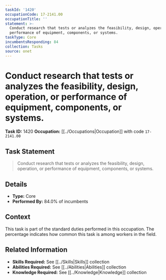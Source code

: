 ```yaml
---
taskId: '1420'
occupationCode: 17-2141.00
occupationTitle: ''
statement: >-
  Conduct research that tests or analyzes the feasibility, design, operation, or
  performance of equipment, components, or systems.
taskType: Core
incumbentsResponding: 84
collection: Tasks
source: onet
---
```

# Conduct research that tests or analyzes the feasibility, design, operation, or performance of equipment, components, or systems.

**Task ID:** 1420
**Occupation:** [[../Occupations|Occupation]] with code `17-2141.00`

## Task Statement

> Conduct research that tests or analyzes the feasibility, design, operation, or performance of equipment, components, or systems.

## Details

- **Type:** Core
- **Performed By:** 84.0% of incumbents

## Context

This task is part of the standard duties performed in this occupation. The percentage indicates how common this task is among workers in the field.

## Related Information

- **Skills Required:** See [[../Skills|Skills]] collection
- **Abilities Required:** See [[../Abilities|Abilities]] collection
- **Knowledge Required:** See [[../Knowledge|Knowledge]] collection

